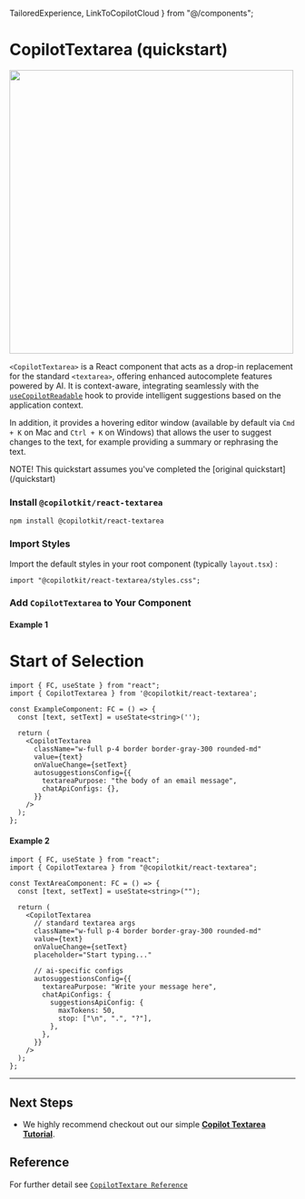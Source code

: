   TailoredExperience,
  LinkToCopilotCloud
} from "@/components";

# CopilotTextarea (quickstart)

<img src="/images/CopilotTextarea.gif" width="500" />
 
`<CopilotTextarea>` is a React component that acts as a drop-in replacement for the standard `<textarea>`,
 offering enhanced autocomplete features powered by AI. It is context-aware, integrating seamlessly with the
[`useCopilotReadable`](/reference/hooks/useCopilotReadable) hook to provide intelligent suggestions based on the application context.
 
In addition, it provides a hovering editor window (available by default via `Cmd + K` on Mac and `Ctrl + K` on Windows) that allows the user to
suggest changes to the text, for example providing a summary or rephrasing the text.
 

<Callout>
  NOTE! This quickstart assumes you've completed the [original quickstart](/quickstart)
</Callout>

<Steps>

### Install `@copilotkit/react-textarea`
    
```shell npm2yarn
npm install @copilotkit/react-textarea
```
    
### Import Styles
    
Import the default styles in your root component (typically `layout.tsx`) :

```tsx filename="layout.tsx"
import "@copilotkit/react-textarea/styles.css";
```

### Add `CopilotTextarea` to Your Component

#### Example 1
     
# Start of Selection
```tsx filename="ExampleComponent.tsx" showLineNumbers highlight={8, 12-15}
import { FC, useState } from "react";
import { CopilotTextarea } from '@copilotkit/react-textarea';

const ExampleComponent: FC = () => {
  const [text, setText] = useState<string>('');

  return (
    <CopilotTextarea
      className="w-full p-4 border border-gray-300 rounded-md"
      value={text}
      onValueChange={setText}
      autosuggestionsConfig={{
        textareaPurpose: "the body of an email message",
        chatApiConfigs: {},
      }}
    />
  );
};
```

#### Example 2


```tsx filename="TextAreaComponent.tsx" showLineNumbers highlight={8, 16-24}
import { FC, useState } from "react";
import { CopilotTextarea } from "@copilotkit/react-textarea";

const TextAreaComponent: FC = () => {
  const [text, setText] = useState<string>("");

  return (
    <CopilotTextarea
      // standard textarea args
      className="w-full p-4 border border-gray-300 rounded-md"
      value={text}
      onValueChange={setText}
      placeholder="Start typing..."

      // ai-specific configs
      autosuggestionsConfig={{
        textareaPurpose: "Write your message here",
        chatApiConfigs: {
          suggestionsApiConfig: {
            maxTokens: 50,
            stop: ["\n", ".", "?"],
          },
        },
      }}
    />
  );
};
```
    
</Steps>

---
    
## Next Steps
    
- We highly recommend checkout out our simple **[Copilot Textarea Tutorial](/tutorial-textarea/overview)**.
    
## Reference

For further detail see [`CopilotTextare Reference`](/reference/components/CopilotTextarea)